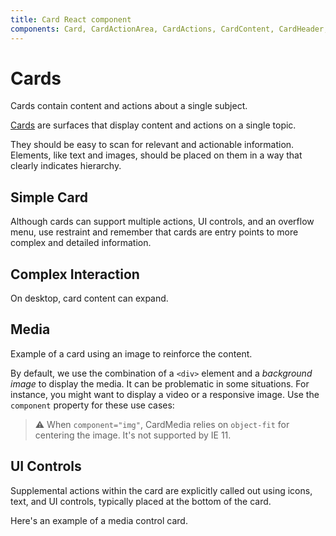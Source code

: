 ```yaml
---
title: Card React component
components: Card, CardActionArea, CardActions, CardContent, CardHeader, CardMedia, Collapse, Paper
---
```



# Cards

<p className="description">Cards contain content and actions about a single subject.</p>

[Cards](https://material.io/design/components/cards.html) are surfaces that display content and actions on a single topic.

They should be easy to scan for relevant and actionable information. Elements, like text and images, should be placed on them in a way that clearly indicates hierarchy.

## Simple Card

Although cards can support multiple actions, UI controls, and an overflow menu, use restraint and remember that cards are entry points to more complex and detailed information.

<Example path="Material-UI/cards/examples/SimpleCard" />

## Complex Interaction

On desktop, card content can expand.

<Example path="Material-UI/cards/examples/RecipeReviewCard" />

## Media

Example of a card using an image to reinforce the content.

<Example path="Material-UI/cards/examples/MediaCard" />

By default, we use the combination of a `<div>` element and a *background image* to display the media. It can be problematic in some situations. For instance, you might want to display a video or a responsive image. Use the `component` property for these use cases:

<Example path="Material-UI/cards/examples/ImgMediaCard" />

> ⚠️ When `component="img"`, CardMedia relies on `object-fit` for centering the image. It's not supported by IE 11.

## UI Controls

Supplemental actions within the card are explicitly called out using icons, text, and UI controls, typically placed at the bottom of the card.

Here's an example of a media control card.

<Example path="Material-UI/cards/examples/MediaControlCard" />
